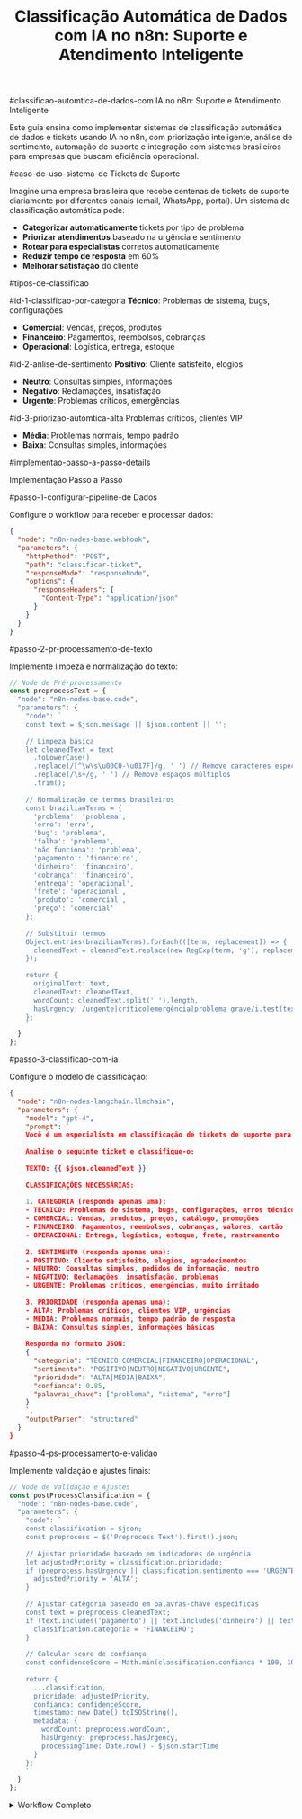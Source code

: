 ﻿---
sidebar_position: 4
title: "Classificação Automática de Dados com IA no n8n: Suporte e Atendimento Inteligente"
description: Automatize a classificação de dados e tickets usando IA no n8n, com priorização inteligente, análise de sentimento e integração para empresas brasileiras.
keywords: [n8n, classificação, dados, ia, machine learning, categorização, sentimento, tickets, automação inteligente, suporte Brasil, priorização, automação de tickets, workflow inteligente]
---

#classificao-automtica-de-dados-com IA no n8n: Suporte e Atendimento Inteligente

Este guia ensina como implementar sistemas de classificação automática de dados e tickets usando IA no n8n, com priorização inteligente, análise de sentimento, automação de suporte e integração com sistemas brasileiros para empresas que buscam eficiência operacional.

#caso-de-uso-sistema-de Tickets de Suporte

Imagine uma empresa brasileira que recebe centenas de tickets de suporte diariamente por diferentes canais (email, WhatsApp, portal). Um sistema de classificação automática pode:

- **Categorizar automaticamente** tickets por tipo de problema
- **Priorizar atendimentos** baseado na urgência e sentimento
- **Rotear para especialistas** corretos automaticamente
- **Reduzir tempo de resposta** em 60%
- **Melhorar satisfação** do cliente

#tipos-de-classificao

#id-1-classificao-por-categoria **Técnico**: Problemas de sistema, bugs, configurações
- **Comercial**: Vendas, preços, produtos
- **Financeiro**: Pagamentos, reembolsos, cobranças
- **Operacional**: Logística, entrega, estoque

#id-2-anlise-de-sentimento **Positivo**: Cliente satisfeito, elogios
- **Neutro**: Consultas simples, informações
- **Negativo**: Reclamações, insatisfação
- **Urgente**: Problemas críticos, emergências

#id-3-priorizao-automtica-alta Problemas críticos, clientes VIP
- **Média**: Problemas normais, tempo padrão
- **Baixa**: Consultas simples, informações

#implementao-passo-a-passo-details
<summary>Implementação Passo a Passo</summary>

#passo-1-configurar-pipeline-de Dados

Configure o workflow para receber e processar dados:

```json
{
  "node": "n8n-nodes-base.webhook",
  "parameters": {
    "httpMethod": "POST",
    "path": "classificar-ticket",
    "responseMode": "responseNode",
    "options": {
      "responseHeaders": {
        "Content-Type": "application/json"
      }
    }
  }
}
```

#passo-2-pr-processamento-de-texto

Implemente limpeza e normalização do texto:

```javascript
// Node de Pré-processamento
const preprocessText = {
  "node": "n8n-nodes-base.code",
  "parameters": {
    "code": `
    const text = $json.message || $json.content || '';
    
    // Limpeza básica
    let cleanedText = text
      .toLowerCase()
      .replace(/[^\w\s\u00C0-\u017F]/g, ' ') // Remove caracteres especiais, mantém acentos
      .replace(/\s+/g, ' ') // Remove espaços múltiplos
      .trim();
    
    // Normalização de termos brasileiros
    const brazilianTerms = {
      'problema': 'problema',
      'erro': 'erro', 
      'bug': 'problema',
      'falha': 'problema',
      'não funciona': 'problema',
      'pagamento': 'financeiro',
      'dinheiro': 'financeiro',
      'cobrança': 'financeiro',
      'entrega': 'operacional',
      'frete': 'operacional',
      'produto': 'comercial',
      'preço': 'comercial'
    };
    
    // Substituir termos
    Object.entries(brazilianTerms).forEach(([term, replacement]) => {
      cleanedText = cleanedText.replace(new RegExp(term, 'g'), replacement);
    });
    
    return {
      originalText: text,
      cleanedText: cleanedText,
      wordCount: cleanedText.split(' ').length,
      hasUrgency: /urgente|crítico|emergência|problema grave/i.test(text)
    };
    `
  }
};
```

#passo-3-classificao-com-ia

Configure o modelo de classificação:

```json
{
  "node": "n8n-nodes-langchain.llmchain",
  "parameters": {
    "model": "gpt-4",
    "prompt": `
    Você é um especialista em classificação de tickets de suporte para empresas brasileiras.
    
    Analise o seguinte ticket e classifique-o:
    
    TEXTO: {{ $json.cleanedText }}
    
    CLASSIFICAÇÕES NECESSÁRIAS:
    
    1. CATEGORIA (responda apenas uma):
    - TÉCNICO: Problemas de sistema, bugs, configurações, erros técnicos
    - COMERCIAL: Vendas, produtos, preços, catálogo, promoções
    - FINANCEIRO: Pagamentos, reembolsos, cobranças, valores, cartão
    - OPERACIONAL: Entrega, logística, estoque, frete, rastreamento
    
    2. SENTIMENTO (responda apenas uma):
    - POSITIVO: Cliente satisfeito, elogios, agradecimentos
    - NEUTRO: Consultas simples, pedidos de informação, neutro
    - NEGATIVO: Reclamações, insatisfação, problemas
    - URGENTE: Problemas críticos, emergências, muito irritado
    
    3. PRIORIDADE (responda apenas uma):
    - ALTA: Problemas críticos, clientes VIP, urgências
    - MÉDIA: Problemas normais, tempo padrão de resposta
    - BAIXA: Consultas simples, informações básicas
    
    Responda no formato JSON:
    {
      "categoria": "TÉCNICO|COMERCIAL|FINANCEIRO|OPERACIONAL",
      "sentimento": "POSITIVO|NEUTRO|NEGATIVO|URGENTE",
      "prioridade": "ALTA|MÉDIA|BAIXA",
      "confianca": 0.85,
      "palavras_chave": ["problema", "sistema", "erro"]
    }
    `,
    "outputParser": "structured"
  }
}
```

#passo-4-ps-processamento-e-validao

Implemente validação e ajustes finais:

```javascript
// Node de Validação e Ajustes
const postProcessClassification = {
  "node": "n8n-nodes-base.code",
  "parameters": {
    "code": `
    const classification = $json;
    const preprocess = $('Preprocess Text').first().json;
    
    // Ajustar prioridade baseado em indicadores de urgência
    let adjustedPriority = classification.prioridade;
    if (preprocess.hasUrgency || classification.sentimento === 'URGENTE') {
      adjustedPriority = 'ALTA';
    }
    
    // Ajustar categoria baseado em palavras-chave específicas
    const text = preprocess.cleanedText;
    if (text.includes('pagamento') || text.includes('dinheiro') || text.includes('cobrança')) {
      classification.categoria = 'FINANCEIRO';
    }
    
    // Calcular score de confiança
    const confidenceScore = Math.min(classification.confianca * 100, 100);
    
    return {
      ...classification,
      prioridade: adjustedPriority,
      confianca: confidenceScore,
      timestamp: new Date().toISOString(),
      metadata: {
        wordCount: preprocess.wordCount,
        hasUrgency: preprocess.hasUrgency,
        processingTime: Date.now() - $json.startTime
      }
    };
    `
  }
};
```

</details>

<details>
<summary>Workflow Completo</summary>

```mermaid
graph TD
    A[<IonicIcon name="cloud-upload-outline" /> Webhook Trigger<br/>Recebe Ticket] -->|Processa| B[<IonicIcon name="construct-outline" /> Pré-processamento<br/>Limpeza • Normalização]
    B -->|Analisa| C[<IonicIcon name="analytics-outline" /> Classificação IA<br/>Categoria • Sentimento • Prioridade]
    C -->|Valida| D[<IonicIcon name="checkmark-circle-outline" /> Validação<br/>Verifica Consistência]
    D -->|Atribui| E[<IonicIcon name="person-outline" /> Atribuição de Agente<br/>Especialista Adequado]
    E -->|Notifica| F[<IonicIcon name="notifications-outline" /> Notificação<br/>Slack • Email]
    F -->|Registra| G[<IonicIcon name="document-text-outline" /> Registro no CRM<br/>Sistema de Gestão]
    G -->|Responde| H[<IonicIcon name="send-outline" /> Resposta ao Cliente<br/>Status Atualizado]
    
    style A fill:#cor-e3f2fd-style-b-fill#cor-f3e5f5-style-c-fill#cor-e8f5e8-style-d-fill#cor-fff3e0-style-e-fill#cor-fce4ec-style-f-fill#cor-f1f8e9-details

#workflow-de-treinamento-mermaid-graph TD
    A[<IonicIcon name="document-outline" /> Base de Dados<br/>Tickets Históricos] -->|Extrai| B[<IonicIcon name="analytics-outline" /> Extract Dados<br/>Dados Brutos]
    B -->|Limpa| C[<IonicIcon name="construct-outline" /> Limpeza<br/>Remove Ruído]
    C -->|Analisa| D[<IonicIcon name="stats-chart-outline" /> Análise Estatística<br/>Padrões • Tendências]
    D -->|Valida| E[<IonicIcon name="people-outline" /> Validação Manual<br/>Especialistas]
    E -->|Atualiza| F[<IonicIcon name="refresh-outline" /> Atualização Modelo<br/>Melhoria Contínua]
    F -->|Testa| G[<IonicIcon name="flask-outline" /> Teste Performance<br/>Métricas de Precisão]
    
    style A fill:#cor-e3f2fd-style-b-fill#cor-f3e5f5-style-c-fill#cor-e8f5e8-style-d-fill#cor-fff3e0-style-e-fill#cor-fce4ec-style-f-fill#cor-f1f8e9-style-g-fill#cor-e0f2f1

#configuraes-avanadas

#prompts-especializados-por-categoria-javascript
// Prompt para Tickets Técnicos
const technicalPrompt = `
Analise este ticket técnico para uma empresa brasileira:

TEXTO: {{ $json.text }}

CLASSIFICAÇÕES TÉCNICAS:
- SISTEMA: Problemas de login, interface, performance
- INFRAESTRUTURA: Servidores, rede, conectividade  
- DADOS: Problemas com informações, sincronização
- INTEGRAÇÃO: APIs, webhooks, sistemas externos
- CONFIGURAÇÃO: Setup, personalização, permissões

URGÊNCIA TÉCNICA:
- CRÍTICO: Sistema inacessível, perda de dados
- ALTO: Funcionalidade principal afetada
- MÉDIO: Funcionalidade secundária afetada
- BAIXO: Melhoria, sugestão, dúvida

Responda em JSON com categoria_tecnica e urgencia_tecnica.
`;

// Prompt para Análise de Sentimento Brasileira
const sentimentPrompt = `
Analise o sentimento considerando o contexto brasileiro:

INDICADORES CULTURAIS:
- "Poxa", "Nossa": Frustração leve
- "Péssimo", "Horrível": Insatisfação forte
- "Obrigado", "Valeu": Satisfação
- "Procon", "Direitos": Potencial escalação
- "Urgente", "Crítico": Emergência

CONTEXTO BRASILEIRO:
- Problemas com PIX: Alta urgência
- Problemas com CPF/CNPJ: Alta urgência
- Problemas com NFe: Média urgência
- Reclamações sobre frete: Média urgência

Responda: POSITIVO, NEUTRO, NEGATIVO, URGENTE
`;
```

#sistema-de-aprendizado-contnuo-javascript
// Coletar Feedback para Melhorar Classificação
const feedbackSystem = {
  "node": "n8n-nodes-base.code",
  "parameters": {
    "code": `
    const feedback = {
      ticketId: $json.ticketId,
      originalClassification: $json.classification,
      agentFeedback: $json.agentFeedback,
      correctCategory: $json.correctCategory,
      correctPriority: $json.correctPriority,
      timestamp: new Date().toISOString()
    };
    
    // Armazenar para análise e melhoria do modelo
    // Enviar para sistema de analytics
    return feedback;
    `
  }
};
```

#casos-de-uso-especficos

#id-1-e-commerce-brasileiro-cenrio-classificar tickets de clientes de e-commerce

**Categorias:**
- **Produto**: Dúvidas sobre produtos, disponibilidade
- **Pedido**: Status, rastreamento, cancelamento
- **Pagamento**: PIX, cartão, boleto, problemas
- **Entrega**: Frete, prazo, localização
- **Técnico**: Problemas no site, app, conta

#id-2-saas-brasileiro-cenrio-classificar tickets de clientes de software

**Categorias:**
- **Funcionalidade**: Como usar, configurações
- **Bug**: Problemas técnicos, erros
- **Integração**: APIs, webhooks, conectores
- **Faturamento**: Planos, cobrança, upgrade
- **Suporte**: Treinamento, documentação

#id-3-banco-digital-cenrio-classificar tickets bancários

**Categorias:**
- **Conta**: Abertura, fechamento, dados
- **Pagamento**: PIX, TED, DOC, boleto
- **Cartão**: Limite, bloqueio, fatura
- **Investimento**: Aplicações, resgates
- **Segurança**: Fraude, acesso, recuperação

#monitoramento-e-mtricas

#kpis-importantes-preciso-da Classificação**: % de tickets classificados corretamente
- **Tempo de Processamento**: Tempo médio para classificar
- **Taxa de Reclassificação**: % de tickets reclassificados por agentes
- **Satisfação do Cliente**: NPS após resolução
- **Tempo de Resolução**: Tempo médio para resolver por categoria

#dashboard-de-analytics-javascript Métricas de Performance
const performanceMetrics = {
  "node": "n8n-nodes-base.code",
  "parameters": {
    "code": `
    const metrics = {
      date: new Date().toISOString().split('T')[0],
      totalTickets: $json.totalTickets,
      accuracy: $json.accuracy,
      avgProcessingTime: $json.avgProcessingTime,
      categoryDistribution: $json.categoryDistribution,
      sentimentDistribution: $json.sentimentDistribution,
      priorityDistribution: $json.priorityDistribution
    };
    
    // Enviar para sistema de analytics
    return metrics;
    `
  }
};
```

#Troubleshooting

#problemas-comuns-classificao-incorreta Revise o treinamento com dados brasileiros
- Adicione mais exemplos para categorias problemáticas
- Implemente feedback loop para correção

**Performance Lenta**
- Use modelos menores para desenvolvimento
- Implemente cache de classificações similares
- Otimize o pré-processamento de texto

**Overfitting**
- Use validação cruzada
- Teste com dados não vistos
- Implemente regularização nos prompts

#prximos-passos-1-implemente-classificao básica** com categorias simples
2. **Adicione análise de sentimento** e priorização
3. **Integre com sistema de tickets** (Zendesk, ServiceNow)
4. **Implemente feedback loop** para melhoria contínua
5. **Adicione classificação multilíngue** se necessário
6. **Expanda para outros tipos** de dados (emails, reviews)

#recursos-adicionais-integrao-com Sistemas de CRM](/integracoes-br/financeiro/crm-integration)
- [Análise de Sentimento Avançada](/advanced-ai/nodes-ia/sentiment-analysis)
- [Templates de Workflow para Classificação](https://n8n.io/workflows/?categories=25)
- [Compliance LGPD para Processamento de Dados](/privacidade-seguranca/lgpd-compliance)

---

**💡 Dica:** Comece com poucas categorias bem definidas e expanda gradualmente. Colete feedback dos agentes para melhorar continuamente a precisão da classificação.

